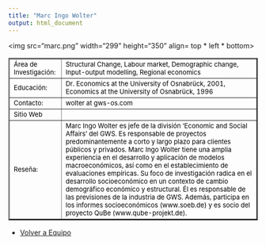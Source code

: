 ```yaml
---
title: "Marc Ingo Wolter"
output: html_document
---
```

         
<html>
<body>
 
<img src="marc.png" width="299" height="350" align= top * left * bottom>

<table border="2">

<tr>
<td> <font size="2" color="black"> Área de Investigación:</font>
 </td>

<td> <font size="2" color="black"> Structural Change, Labour market, Demographic change, Input-output modelling, Regional economics </font></td>

<tr>

<td> <font size="2" color="black"> Educación:</font>
 </td>

<td> <font size="2" color="black"> Dr. Economics at the University of Osnabrück, 2001, Economics at the University of Osnabrück, 1996 </font>
</td>

</tr>

<tr>
<td> <font size="2" color="black"> Contacto:</font> </td>

<td> <font size="2" color="black"> wolter at gws-os.com </font> </td>

</tr>

<tr> 
<td > <font size="2" color="black"> Sitio Web </font> </td> 
<td> </td>

<tr>
<td> 
<font size="2" color="black"> Reseña: </font> </td>
<td><font size="2" color="black"> 
Marc Ingo Wolter es jefe de la división ‘Economic and Social Affairs’ del GWS. Es responsable de proyectos predominantemente a corto y largo plazo para clientes públicos y privados. Marc Ingo Wolter tiene una amplia experiencia en el desarrollo y aplicación de modelos macroeconómicos, así como en el establecimiento de evaluaciones empíricas. Su foco de investigación radica en el desarrollo socioeconómico en un contexto de cambio demográfico económico y estructural. Él es responsable de las previsiones de la industria de GWS. Además, participa en los informes socioeconómicos (www.soeb.de) y es socio del proyecto QuBe (www.qube-projekt.de).</font>
</td>
</tr>
</tr>


</table> 

- <a href="equipo.html"> Volver a Equipo </a>

</body>


</html>